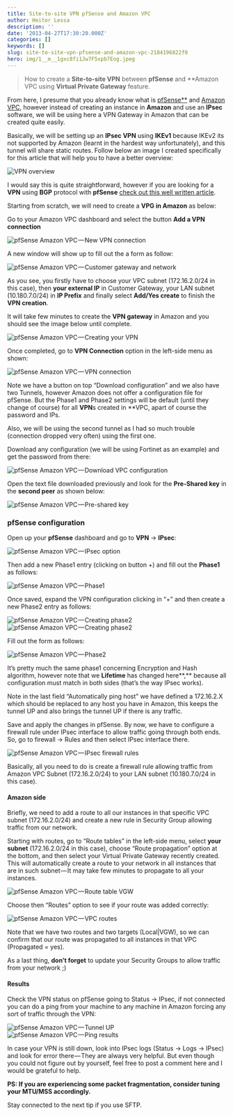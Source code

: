 ```yaml
---
title: Site-to-site VPN pfSense and Amazon VPC
author: Heitor Lessa
description: ''
date: '2013-04-27T17:30:20.000Z'
categories: []
keywords: []
slug: site-to-site-vpn-pfsense-and-amazon-vpc-2184196822f0
hero: img/1__m__1gxc8fi1Jw7F5xpb7Eog.jpeg
---
```


> How to create a **Site-to-site VPN** between **pfSense** and **Amazon VPC using **Virtual Private Gateway** feature.

From here, I presume that you already know what is [pfSense**](http://www.pfsense.org) and [Amazon VPC](http://aws.amazon.com/vpc/), however instead of creating an instance in **Amazon** and use an **IPsec** software, we will be using here a VPN Gateway in Amazon that can be created quite easily.

Basically, we will be setting up an **IPsec VPN** using **IKEv1** because IKEv2 its not supported by Amazon (learnt in the hardest way unfortunately), and this tunnel will share static routes. Follow below an image I created specifically for this article that will help you to have a better overview:

![VPN overview](img/1__m__1gxc8fi1Jw7F5xpb7Eog.jpeg)

I would say this is quite straightforward, however if you are looking for a **VPN** using **BGP** protocol with **pfSense** [check out this well written article](http://www.seattleit.net/blog/pfsense-ipsec-vpn-gateway-amazon-vpc-bgp-routing/).

Starting from scratch, we will need to create a **VPG in Amazon** as below:

Go to your Amazon VPC dashboard and select the button **Add a VPN connection**

![pfSense Amazon VPC — New VPN connection](img/1__3bUGbuGNfBMgaQeOrvbDgw.png)

A new window will show up to fill out the a form as follow:

![pfSense Amazon VPC — Customer gateway and network](img/1__y1Jez8XTu3DyMjS1tLk95w.png)

As you see, you firstly have to choose your VPC subnet (172.16.2.0/24 in this case), then **your external IP** in Customer Gateway, your LAN subnet (10.180.7.0/24) in **IP Prefix** and finally select **Add/Yes create** to finish the **VPN creation**.

It will take few minutes to create the **VPN gateway** in Amazon and you should see the image below until complete.

![pfSense Amazon VPC — Creating your VPN](img/1__kSRU094ygXx3S8DQNnzLBQ.png)

Once completed, go to **VPN Connection** option in the left-side menu as shown:

![pfSense Amazon VPC — VPN connection](img/1__cRQUSZU2KoTJVTogfpWKug.png)

Note we have a button on top “Download configuration” and we also have two Tunnels, however Amazon does not offer a configuration file for pfSense. But the Phase1 and Phase2 settings will be default (until they change of course) for all **VPN**s created in **VPC, apart of course the password and IPs.

Also, we will be using the second tunnel as I had so much trouble (connection dropped very often) using the first one.

Download any configuration (we will be using Fortinet as an example) and get the password from there:

![pfSense Amazon VPC — Download VPC configuration](img/1__peLxvNuyr3KuNz3uCQ____Zg.png)

Open the text file downloaded previously and look for the **Pre-Shared key** in the **second peer** as shown below:

![pfSense Amazon VPC — Pre-shared key](img/1__a__3c7zME7m4ris7kna__eFA.png)

### pfSense configuration

Open up your **pfSense** dashboard and go to **VPN** → **IPsec**:

![pfSense Amazon VPC — IPsec option](img/1__FGh17gaqp3lya__ti12YHAw.png)

Then add a new Phase1 entry (clicking on button +) and fill out the **Phase1** as follows:

![pfSense Amazon VPC — Phase1](img/1__kmtuFH1rxAyWmmSezleQTQ.png)

Once saved, expand the VPN configuration clicking in “+” and then create a new Phase2 entry as follows:

![pfSense Amazon VPC — Creating phase2](img/1__XeDATAyriwwVDV3Y4gY6pQ.png)
![pfSense Amazon VPC — Creating phase2](img/1__a1DWZI2N6W9OmenVESXc7Q.png)

Fill out the form as follows:

![pfSense Amazon VPC — Phase2](img/1__GGT2NFtRfLGSsnRDgEZZfA.png)

It’s pretty much the same phase1 concerning Encryption and Hash algorithm, however note that we **Lifetime** has changed here**,** because all configuration must match in both sides (that’s the way IPsec works).

Note in the last field “Automatically ping host” we have defined a 172.16.2.X which should be replaced to any host you have in Amazon, this keeps the tunnel UP and also brings the tunnel UP if there is any traffic.

Save and apply the changes in pfSense. By now, we have to configure a firewall rule under IPsec interface to allow traffic going through both ends. So, go to firewall -> Rules and then select IPsec interface there.

![pfSense Amazon VPC — IPsec firewall rules](img/1__XbMECec53QbqMk7BxbMrTA.png)

Basically, all you need to do is create a firewall rule allowing traffic from Amazon VPC Subnet (172.16.2.0/24) to your LAN subnet (10.180.7.0/24 in this case).

#### Amazon side

Briefly, we need to add a route to all our instances in that specific VPC subnet (172.16.2.0/24) and create a new rule in Security Group allowing traffic from our network.

Starting with routes, go to “Route tables” in the left-side menu, select **your subnet** (172.16.2.0/24 in this case), choose “Route propagation” option at the bottom, and then select your Virtual Private Gateway recently created. This will automatically create a route to your network in all instances that are in such subnet — It may take few minutes to propagate to all your instances.

![pfSense Amazon VPC — Route table VGW](img/1__sJmturCKJcXiVRNmdm7L4Q.png)

Choose then “Routes” option to see if your route was added correctly:

![pfSense Amazon VPC — VPC routes](img/1__oAe1zlxNwu9u7gnkPrIYUA.png)

Note that we have two routes and two targets (Local|VGW), so we can confirm that our route was propagated to all instances in that VPC (Propagated = yes).

As a last thing, **don’t forget** to update your Security Groups to allow traffic from your network ;)

#### Results

Check the VPN status on pfSense going to Status → IPsec, if not connected you can do a ping from your machine to any machine in Amazon forcing any sort of traffic through the VPN:

![pfSense Amazon VPC — Tunnel UP](img/1__AYv6o41M__qFPjKpIVb1jGw.png)
![pfSense Amazon VPC — Ping results](img/1__FsjjGS65NsEoTl06sXzdnA.png)

In case your VPN is still down, look into IPsec logs (Status → Logs → IPsec) and look for error there — They are always very helpful. But even though you could not figure out by yourself, feel free to post a comment here and I would be grateful to help.

**PS: If you are experiencing some packet fragmentation, consider tuning your MTU/MSS accordingly.**

Stay connected to the next tip if you use SFTP.